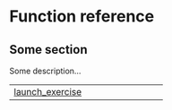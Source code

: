 # Function reference {.doc .doc-index}

## Some section

Some description...


| | |
| --- | --- |
| [launch_exercise](launch_exercise.qmd#franklin.jupyter.launch_exercise) |  |